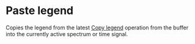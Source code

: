 # Paste legend

Copies the legend from the latest [Copy legend](/en/help/display/copy-legend) operation from the buffer into the currently active spectrum or time signal.
